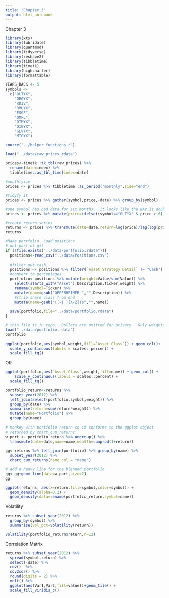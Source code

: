 ```yaml
---
title: "Chapter 3"
output: html_notebook
---
```

Chapter 3
```r
library(xts)
library(lubridate)
library(quantmod)
library(tidyverse)
library(reshape2)
library(tibbletime)
library(timetk)
library(highcharter)
library(formattable)

YEARS_BACK <- 5
symbols <-
  c("OLTYX",
    "OEGYX",
    "RDIV",
    "RMUYX",
    "ESGF",
    "OMFL",
    "OIMYX",
    "OIGYX",
    "GLVYX",
    "MIGYX")

source("../helper_functions.r")

```

```r

load("../data/raw_prices.rdata")
```

```r
prices<-timetk::tk_tbl(raw_prices) %>%
  rename(date=index) %>% 
  tibbletime::as_tbl_time(index=date) 

#monthlyize
prices <- prices %>% tibbletime::as_period("monthly",side="end")

#tidyfy it
prices <- prices %>% gather(symbol,price,-date) %>% group_by(symbol)

#one symbol has bad data for six months.  It looks like the NAV is doubled. Fix.
prices <- prices %>% mutate(price=ifelse((symbol=="OLTYX" & price > 6),price/2,price))

#create return series
returns <- prices %>% transmute(date=date,return=log(price)/lag(log(price))-1) %>% slice(-1)
returns
```


```r
#Make portfolio  Load positions
# not part of git
if (!file.exists("../data/portfolio.rdata")){
  positions<-read_csv("../data/Positions.csv")
  
  #filter out cash
  positions <- positions %>% filter(`Asset Strategy Detail` != "Cash")
  #convert to percentages
  portfolio<-positions %>% mutate(weight=Value/sum(Value)) %>%
    select(starts_with("Asset"),Description,Ticker,weight) %>% 
    rename(symbol=Ticker) %>% 
    mutate(name=gsub("OPPENHEIMER ","",Description)) %>% 
    #strip share class from end
    mutate(name=gsub("((-| )[A-Z])$","",name))
  
  save(portfolio,file="../data/portfolio.rdata")
}
```

```r
# this file is in repo.  Dollars are omitted for privacy.  Only weights.
load("../data/portfolio.rdata")
portfolio
```
```r
ggplot(portfolio,aes(symbol,weight,fill=`Asset Class`)) + geom_col()+ 
  scale_y_continuous(labels = scales::percent) +
  scale_fill_tq()
```
OR
```r
ggplot(portfolio,aes(`Asset Class`,weight,fill=name)) + geom_col() +
    scale_y_continuous(labels = scales::percent) +
  scale_fill_tq()

```

```r

portfolio_return<-returns %>%
  subset_year(2012) %>% 
  left_join(select(portfolio,symbol,weight)) %>% 
  group_by(date) %>% 
  summarise(return=sum(return*weight)) %>% 
  mutate(name="Portfolio") %>% 
  group_by(name)

# monkey with portfolio return so it conforms to the ggplot object
# returned by chart_cum_returns
w_port <- portfolio_return %>% ungroup() %>% 
  transmute(date=date,name=name,wealth=cumprod(1+return))
  
gg<-returns %>% left_join(portfolio) %>% group_by(name) %>%   
  subset_year(2012) %>% 
  chart_cum_returns(name_col = "name")

# add a heavy line for the blended portfolio
gg<-gg+geom_line(data=w_port,size=2)
gg

```

```r
ggplot(returns, aes(x=return,fill=symbol,color=symbol)) + 
  geom_density(alpha=0.2) +
  geom_density(data=rename(portfolio_return,symbol=name))

```

Volatility
```r
returns %>% subset_year(2012) %>% 
  group_by(symbol) %>% 
  summarise(vol_pct=volatility(return))
```

```r
volatility(portfolio_return$return,n=12)
```

Correlation Matrix
```r

returns %>% subset_year(2012) %>% 
  spread(symbol,return) %>% 
  select(-date) %>% 
  cov()  %>% 
  cov2cor() %>% 
  round(digits = 2) %>% 
  melt() %>% 
  ggplot(aes(Var1,Var2,fill=value))+geom_tile() +
  scale_fill_viridis_c()
```

